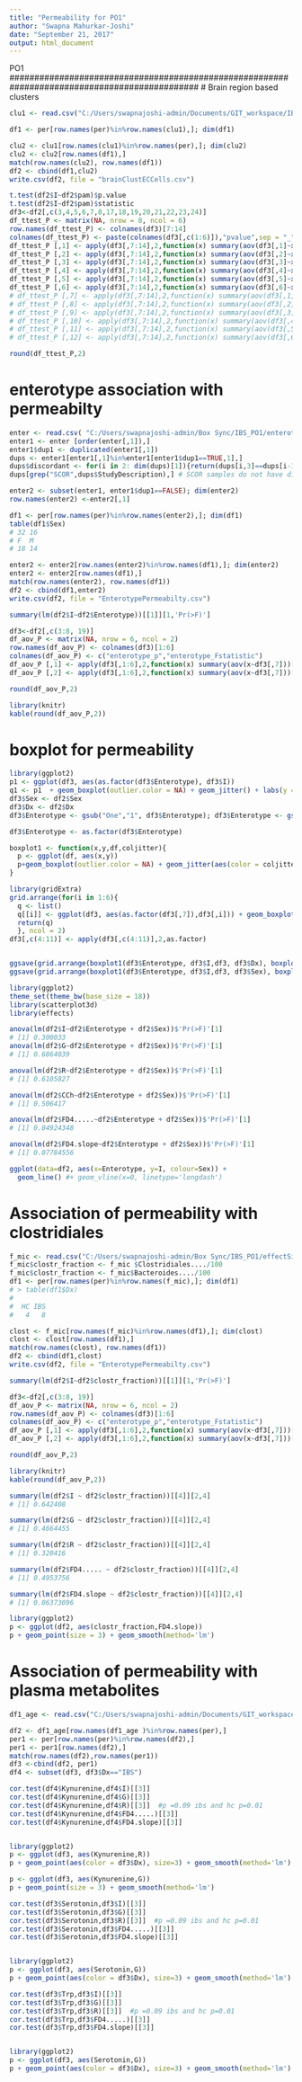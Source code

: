 ---
title: "Permeability for PO1"
author: "Swapna Mahurkar-Joshi"
date: "September 21, 2017"
output: html_document
---
##############################################################################################
PO1
##############################################################################################
# Brain region based clusters
```{r}
clu1 <- read.csv("C:/Users/swapnajoshi-admin/Documents/GIT_workspace/IBS_PO1/cluster_assignments/Cluster_assignment4Metabolite sample.csv", row.names = 1)

df1 <- per[row.names(per)%in%row.names(clu1),]; dim(df1)

clu2 <- clu1[row.names(clu1)%in%row.names(per),]; dim(clu2)
clu2 <- clu2[row.names(df1),]
match(row.names(clu2), row.names(df1))
df2 <- cbind(df1,clu2)
write.csv(df2, file = "brainClustECCells.csv")

t.test(df2$I~df2$pam)$p.value
t.test(df2$I~df2$pam)$statistic
df3<-df2[,c(3,4,5,6,7,8,17,18,19,20,21,22,23,24)]
df_ttest_P <- matrix(NA, nrow = 8, ncol = 6)
row.names(df_ttest_P) <- colnames(df3)[7:14]
colnames(df_ttest_P) <- paste(colnames(df3[,c(1:6)]),"pvalue",sep = "_")
df_ttest_P [,1] <- apply(df3[,7:14],2,function(x) summary(aov(df3[,1]~x))[[1]][["Pr(>F)"]][1])
df_ttest_P [,2] <- apply(df3[,7:14],2,function(x) summary(aov(df3[,2]~x))[[1]][["Pr(>F)"]][1])
df_ttest_P [,3] <- apply(df3[,7:14],2,function(x) summary(aov(df3[,3]~x))[[1]][["Pr(>F)"]][1])
df_ttest_P [,4] <- apply(df3[,7:14],2,function(x) summary(aov(df3[,4]~x))[[1]][["Pr(>F)"]][1])
df_ttest_P [,5] <- apply(df3[,7:14],2,function(x) summary(aov(df3[,5]~x))[[1]][["Pr(>F)"]][1])
df_ttest_P [,6] <- apply(df3[,7:14],2,function(x) summary(aov(df3[,6]~x))[[1]][["Pr(>F)"]][1])
# df_ttest_P [,7] <- apply(df3[,7:14],2,function(x) summary(aov(df3[,1]~x))[[1]][["F value"]][1])
# df_ttest_P [,8] <- apply(df3[,7:14],2,function(x) summary(aov(df3[,2]~x))[[1]][["F value"]][1])
# df_ttest_P [,9] <- apply(df3[,7:14],2,function(x) summary(aov(df3[,3]~x))[[1]][["F value"]][1])
# df_ttest_P [,10] <- apply(df3[,7:14],2,function(x) summary(aov(df3[,4]~x))[[1]][["F value"]][1])
# df_ttest_P [,11] <- apply(df3[,7:14],2,function(x) summary(aov(df3[,5]~x))[[1]][["F value"]][1])
# df_ttest_P [,12] <- apply(df3[,7:14],2,function(x) summary(aov(df3[,6]~x))[[1]][["F value"]][1])

round(df_ttest_P,2)

```
# enterotype association with permeabilty
```{r}
enter <- read.csv( "C:/Users/swapnajoshi-admin/Box Sync/IBS_PO1/enterotypeComparisons/Copy of Patient_enterotypes_for_Lin.csv")
enter1 <- enter [order(enter[,1]),]
enter1$dup1 <- duplicated(enter1[,1])
dups <- enter1[enter1[,1]%in%enter1[enter1$dup1==TRUE,1],]
dups$discordant <- for(i in 2: dim(dups)[1]){return(dups[i,3]==dups[i-1,3])}
dups[grep("SCOR",dups$StudyDescription),] # SCOR samples do not have discordant duplicates 

enter2 <- subset(enter1, enter1$dup1==FALSE); dim(enter2)
row.names(enter2) <-enter2[,1]

df1 <- per[row.names(per)%in%row.names(enter2),]; dim(df1)
table(df1$Sex)
# 32 16
# F  M 
# 18 14 

enter2 <- enter2[row.names(enter2)%in%row.names(df1),]; dim(enter2)
enter2 <- enter2[row.names(df1),]
match(row.names(enter2), row.names(df1))
df2 <- cbind(df1,enter2)
write.csv(df2, file = "EnterotypePermeabilty.csv")

summary(lm(df2$I~df2$Enterotype))[[1]][1,'Pr(>F)']

df3<-df2[,c(3:8, 19)]
df_aov_P <- matrix(NA, nrow = 6, ncol = 2)
row.names(df_aov_P) <- colnames(df3)[1:6]
colnames(df_aov_P) <- c("enterotype_p","enterotype_Fstatistic")
df_aov_P [,1] <- apply(df3[,1:6],2,function(x) summary(aov(x~df3[,7]))[[1]][["Pr(>F)"]][1])
df_aov_P [,2] <- apply(df3[,1:6],2,function(x) summary(aov(x~df3[,7]))[[1]][["F value"]][1])

round(df_aov_P,2)

library(knitr)
kable(round(df_aov_P,2))
```
# boxplot for permeability
```{r}
library(ggplot2)
p1 <- ggplot(df3, aes(as.factor(df3$Enterotype), df3$I))
q1 <- p1  + geom_boxplot(outlier.color = NA) + geom_jitter() + labs(y = "Current", x = "Enterotype")
df3$Sex <- df2$Sex
df3$Dx <- df2$Dx
df3$Enterotype <- gsub("One","1", df3$Enterotype); df3$Enterotype <- gsub("Two","2", df3$Enterotype); df3$Enterotype <- gsub("Three","3", df3$Enterotype)

df3$Enterotype <- as.factor(df3$Enterotype)

boxplot1 <- function(x,y,df,coljitter){ 
  p <- ggplot(df, aes(x,y))
  p+geom_boxplot(outlier.color = NA) + geom_jitter(aes(color = coljitter)) + labs(x = colnames(x), y = (colnames(y)))
}

library(gridExtra) 
grid.arrange(for(i in 1:6){
  q <- list()
  q[[i]] <- ggplot(df3, aes(as.factor(df3[,7]),df3[,i])) + geom_boxplot(outlier.color = NA) + geom_jitter() + labs(x = "Enterotype" , y = colnames(df3)[i])
  return(q)
  }, ncol = 2)
df3[,c(4:11)] <- apply(df3[,c(4:11)],2,as.factor)


ggsave(grid.arrange(boxplot1(df3$Enterotype, df3$I,df3, df3$Dx), boxplot1(df3$Enterotype, df3$G,df3,df3$Dx), boxplot1(df3$Enterotype, df3$R,df3,df3$Dx), boxplot1(df3$Enterotype, df3$CCh,df3,df3$Dx), boxplot1(df3$Enterotype, df3$FD4.....,df3,df3$Dx), boxplot1(df3$Enterotype, df3$FD4.slope,df3,df3$Dx), ncol = 2), file = "Permeability_EnterotypesDx.png")
ggsave(grid.arrange(boxplot1(df3$Enterotype, df3$I,df3, df3$Sex), boxplot1(df3$Enterotype, df3$G,df3,df3$Sex), boxplot1(df3$Enterotype, df3$R,df3,df3$Sex), boxplot1(df3$Enterotype, df3$CCh,df3,df3$Sex), boxplot1(df3$Enterotype, df3$FD4.....,df3,df3$Sex), boxplot1(df3$Enterotype, df3$FD4.slope,df3,df3$Sex), ncol = 2), file = "Permeability_EnterotypesSex.png")

```
```{r}
library(ggplot2)
theme_set(theme_bw(base_size = 18)) 
library(scatterplot3d)
library(effects)
```

```{r}
anova(lm(df2$I~df2$Enterotype + df2$Sex))$'Pr(>F)'[1]
# [1] 0.300033
anova(lm(df2$G~df2$Enterotype + df2$Sex))$'Pr(>F)'[1]
# [1] 0.6864039

anova(lm(df2$R~df2$Enterotype + df2$Sex))$'Pr(>F)'[1]
# [1] 0.6105827

anova(lm(df2$CCh~df2$Enterotype + df2$Sex))$'Pr(>F)'[1]
# [1] 0.506417

anova(lm(df2$FD4.....~df2$Enterotype + df2$Sex))$'Pr(>F)'[1]
# [1] 0.04924348

anova(lm(df2$FD4.slope~df2$Enterotype + df2$Sex))$'Pr(>F)'[1]
# [1] 0.07784556

ggplot(data=df2, aes(x=Enterotype, y=I, colour=Sex)) + 
  geom_line() #+ geom_vline(x=0, linetype='longdash')
```
# Association of permeability with clostridiales
```{r}
f_mic <- read.csv("C:/Users/swapnajoshi-admin/Box Sync/IBS_PO1/effectSizes/jonathan_fecMic_ibsHc_effectSize.csv", row.names = 1)
f_mic$clostr_fraction <- f_mic $Clostridiales..../100
f_mic$clostr_fraction <- f_mic$Bacteroides..../100
df1 <- per[row.names(per)%in%row.names(f_mic),]; dim(df1)
# > table(df1$Dx)
# 
#  HC IBS 
#   4   8 

clost <- f_mic[row.names(f_mic)%in%row.names(df1),]; dim(clost)
clost <- clost[row.names(df1),]
match(row.names(clost), row.names(df1))
df2 <- cbind(df1,clost)
write.csv(df2, file = "EnterotypePermeabilty.csv")

summary(lm(df2$I~df2$clostr_fraction))[[1]][1,'Pr(>F)']

df3<-df2[,c(3:8, 19)]
df_aov_P <- matrix(NA, nrow = 6, ncol = 2)
row.names(df_aov_P) <- colnames(df3)[1:6]
colnames(df_aov_P) <- c("enterotype_p","enterotype_Fstatistic")
df_aov_P [,1] <- apply(df3[,1:6],2,function(x) summary(aov(x~df3[,7]))[[1]][["Pr(>F)"]][1])
df_aov_P [,2] <- apply(df3[,1:6],2,function(x) summary(aov(x~df3[,7]))[[1]][["F value"]][1])

round(df_aov_P,2)

library(knitr)
kable(round(df_aov_P,2))

summary(lm(df2$I ~ df2$clostr_fraction))[[4]][2,4]
# [1] 0.642408

summary(lm(df2$G ~ df2$clostr_fraction))[[4]][2,4]
# [1] 0.4664455

summary(lm(df2$R ~ df2$clostr_fraction))[[4]][2,4]
# [1] 0.320416

summary(lm(df2$FD4..... ~ df2$clostr_fraction))[[4]][2,4]
# [1] 0.4953756

summary(lm(df2$FD4.slope ~ df2$clostr_fraction))[[4]][2,4]
# [1] 0.06373096

library(ggplot2)
p <- ggplot(df2, aes(clostr_fraction,FD4.slope))
p + geom_point(size = 3) + geom_smooth(method='lm')

```


# Association of permeability with plasma metabolites
```{r}
df1_age <- read.csv("C:/Users/swapnajoshi-admin/Documents/GIT_workspace/IBS_PO1/RawData/df1_age.csv", row.names = 1)

df2 <- df1_age[row.names(df1_age )%in%row.names(per),]
per1 <- per[row.names(per)%in%row.names(df2),]
per1 <- per1[row.names(df2),]
match(row.names(df2),row.names(per1))
df3 <-cbind(df2, per1)
df4 <- subset(df3, df3$Dx=="IBS")

cor.test(df4$Kynurenine,df4$I)[[3]]
cor.test(df4$Kynurenine,df4$G)[[3]]
cor.test(df4$Kynurenine,df4$R)[[3]]  #p =0.09 ibs and hc p=0.01
cor.test(df4$Kynurenine,df4$FD4.....)[[3]]
cor.test(df4$Kynurenine,df4$FD4.slope)[[3]]


library(ggplot2)
p <- ggplot(df3, aes(Kynurenine,R))
p + geom_point(aes(color = df3$Dx), size=3) + geom_smooth(method='lm')

p <- ggplot(df3, aes(Kynurenine,G))
p + geom_point(size = 3) + geom_smooth(method='lm')
```
```{r}
cor.test(df3$Serotonin,df3$I)[[3]]
cor.test(df3$Serotonin,df3$G)[[3]]
cor.test(df3$Serotonin,df3$R)[[3]]  #p =0.09 ibs and hc p=0.01
cor.test(df3$Serotonin,df3$FD4.....)[[3]]
cor.test(df3$Serotonin,df3$FD4.slope)[[3]]


library(ggplot2)
p <- ggplot(df3, aes(Serotonin,G))
p + geom_point(aes(color = df3$Dx), size=3) + geom_smooth(method='lm')

```

```{r}
cor.test(df3$Trp,df3$I)[[3]]
cor.test(df3$Trp,df3$G)[[3]]
cor.test(df3$Trp,df3$R)[[3]]  #p =0.09 ibs and hc p=0.01
cor.test(df3$Trp,df3$FD4.....)[[3]]
cor.test(df3$Trp,df3$FD4.slope)[[3]]


library(ggplot2)
p <- ggplot(df3, aes(Serotonin,G))
p + geom_point(aes(color = df3$Dx), size=3) + geom_smooth(method='lm')
```
